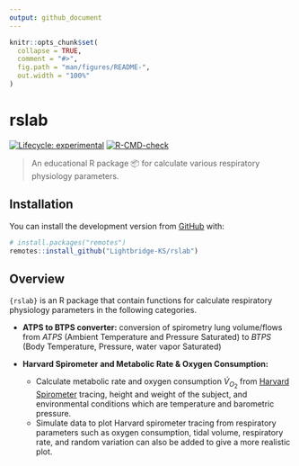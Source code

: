 ```yaml
---
output: github_document
---
```


<!-- README.md is generated from README.Rmd. Please edit that file -->

```r
knitr::opts_chunk$set(
  collapse = TRUE,
  comment = "#>",
  fig.path = "man/figures/README-",
  out.width = "100%"
)
```

# rslab

<!-- badges: start -->
[![Lifecycle: experimental](https://img.shields.io/badge/lifecycle-experimental-orange.svg)](https://lifecycle.r-lib.org/articles/stages.html#experimental)
[![R-CMD-check](https://github.com/Lightbridge-KS/rslab/actions/workflows/R-CMD-check.yaml/badge.svg)](https://github.com/Lightbridge-KS/rslab/actions/workflows/R-CMD-check.yaml)
<!-- badges: end -->


> An educational R package 📦 for calculate various respiratory physiology parameters.


## Installation

You can install the development version from [GitHub](https://github.com/) with:

``` r
# install.packages("remotes")
remotes::install_github("Lightbridge-KS/rslab")
```

## Overview

`{rslab}` is an R package that contain functions for calculate respiratory physiology parameters in the following categories.

-   **ATPS to BTPS converter:** conversion of spirometry lung volume/flows from *ATPS* (Ambient Temperature and Pressure Saturated) to *BTPS* (Body Temperature, Pressure, water vapor Saturated)

-   **Harvard Spirometer and Metabolic Rate & Oxygen Consumption:** 

    - Calculate metabolic rate and oxygen consumption $\dot{V}_{O_2}$ from [Harvard Spirometer](https://www.somatco.com/Recording-Spirometer-50-1833-50-1817.pdf) tracing, height and weight of the subject, and environmental conditions which are temperature and barometric pressure.
    - Simulate data to plot Harvard spirometer tracing from respiratory parameters such as oxygen consumption, tidal volume, respiratory rate, and random variation can also be added to give a more realistic plot.
    


